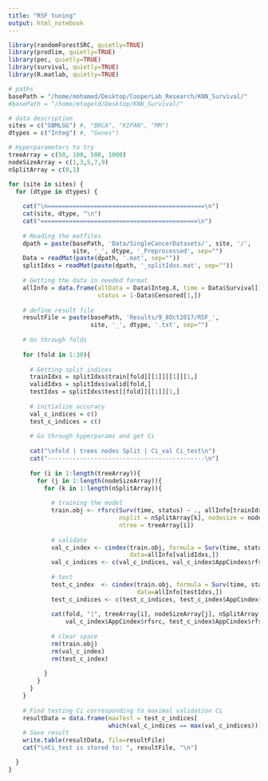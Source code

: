 ```yaml
---
title: "RSF tuning"
output: html_notebook
---
```


```r
library(randomForestSRC, quietly=TRUE)
library(prodlim, quietly=TRUE)
library(pec, quietly=TRUE)
library(survival, quietly=TRUE)
library(R.matlab, quietly=TRUE)
```

```r
# paths
basePath = "/home/mohamed/Desktop/CooperLab_Research/KNN_Survival/"
#basePath = "/home/mtageld/Desktop/KNN_Survival/"

# data description
sites = c("GBMLGG") #, "BRCA", "KIPAN", "MM")
dtypes = c("Integ") #, "Genes")

# Hyperparameters to try
treeArray = c(50, 100, 500, 1000)
nodeSizeArray = c(1,3,5,7,9)
nSplitArray = c(0,1)
```

```r
for (site in sites) {
  for (dtype in dtypes) {
    
    cat("\n============================================\n")
    cat(site, dtype, "\n")
    cat("============================================\n")
    
    # Reading the matfiles
    dpath = paste(basePath, 'Data/SingleCancerDatasets/', site, '/', 
                  site, '_', dtype, '_Preprocessed', sep="")
    Data = readMat(paste(dpath, '.mat', sep=""))
    splitIdxs = readMat(paste(dpath, '_splitIdxs.mat', sep=""))
    
    # Getting the data in needed format
    allInfo = data.frame(allData = Data$Integ.X, time = Data$Survival[1,], 
                         status = 1-Data$Censored[1,])
    
    # define result file
    resultFile = paste(basePath, 'Results/9_8Oct2017/RSF_', 
                       site, '_', dtype, '.txt', sep="")
    
    # Go through folds
    
    for (fold in 1:30){
    
      # Getting split indices
      trainIdxs = splitIdxs$train[fold][[1]][[1]][1,]
      validIdxs = splitIdxs$valid[fold,]
      testIdxs = splitIdxs$test[[fold]][[1]][1,]
      
      # initialize accuracy
      val_c_indices = c()
      test_c_indices = c()
      
      # Go through hyperparams and get Ci
      
      cat("\nfold | trees nodes Split | Ci_val Ci_test\n")
      cat("--------------------------------------------\n")
      
      for (i in 1:length(treeArray)){
        for (j in 1:length(nodeSizeArray)){
          for (k in 1:length(nSplitArray)){
            
            # training the model
            train.obj <- rfsrc(Surv(time, status) ~ ., allInfo[trainIdxs,], 
                               nsplit = nSplitArray[k], nodesize = nodeSizeArray[j], 
                               ntree = treeArray[i])
            
            # validate
            val_c_index <- cindex(train.obj, formula = Surv(time, status) ~ ., 
                                  data=allInfo[validIdxs,])
            val_c_indices <- c(val_c_indices, val_c_index$AppCindex$rfsrc)
            
            # test
            test_c_index  <- cindex(train.obj, formula = Surv(time, status) ~ ., 
                                    data=allInfo[testIdxs,])
            test_c_indices <- c(test_c_indices, test_c_index$AppCindex$rfsrc)
            
            cat(fold, "|", treeArray[i], nodeSizeArray[j], nSplitArray[k], "|",
                val_c_index$AppCindex$rfsrc, test_c_index$AppCindex$rfsrc, "\n") 
            
            # clear space      
            rm(train.obj)
            rm(val_c_index)
            rm(test_c_index)
      
          }
        }
      }
    }
    
    # Find testing Ci corresponding to maximal validation Ci
    resultData = data.frame(maxTest = test_c_indices[
                            which(val_c_indices == max(val_c_indices))])
    # Save result
    write.table(resultData, file=resultFile)
    cat("\nCi_test is stored to: ", resultFile, "\n")

  }
}
```
